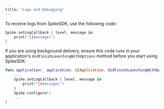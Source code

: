 ```yaml
---
title: "Logs and Debugging"
---
```


To receive logs from SpikeSDK, use the following code:

```swift
Spike.setLogCallback { level, message in
    print("\(message)")
}
```

If you are using background delivery, ensure this code runs in your application's `didFinishLaunchingWithOptions` method before you start using SpikeSDK:

```swift
func application(_ application: UIApplication, didFinishLaunchingWithOptions launchOptions: [UIApplication.LaunchOptionsKey: Any]?) -> Bool {
    ...
    Spike.setLogCallback { level, message in
        print("\(message)")
    }
    Spike.configure()
    ...
}
``` 
